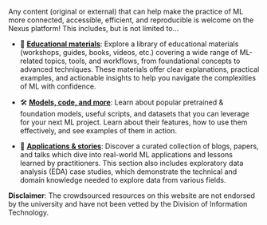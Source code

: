 Any content (original or external) that can help make the practice of ML more connected, accessible, efficient, and reproducible is welcome on the Nexus platform! This includes, but is not limited to...

* 🧠 [**Educational materials**](https://uw-madison-datascience.github.io/ML-X-Nexus/Learn/): Explore a library of educational materials (workshops, guides, books, videos, etc.) covering a wide range of ML-related topics, tools, and workflows, from foundational concepts to advanced techniques. These materials offer clear explanations, practical examples, and actionable insights to help you navigate the complexities of ML with confidence.

* 🛠 [**Models, code, and more**](https://uw-madison-datascience.github.io/ML-X-Nexus/Toolbox/): Learn about popular pretrained & foundation models, useful scripts, and datasets that you can leverage for your next ML project. Learn about their features, how to use them effectively, and see examples of them in action.

* 🧬 [**Applications & stories**](https://uw-madison-datascience.github.io/ML-X-Nexus/Applications/): Discover a curated collection of blogs, papers, and talks which dive into real-world ML applications and lessons learned by practitioners. This section also includes exploratory data analysis (EDA) case studies, which demonstrate the technical and domain knowledge needed to explore data from various fields.

**Disclaimer**: The crowdsourced resources on this website are not endorsed by the university and have not been vetted by the Division of Information Technology.